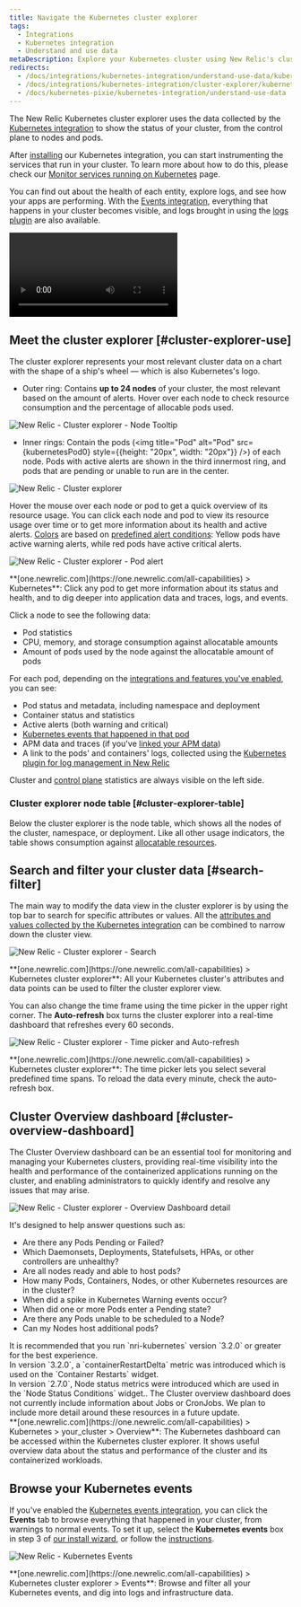 ```yaml
---
title: Navigate the Kubernetes cluster explorer
tags:
  - Integrations
  - Kubernetes integration
  - Understand and use data
metaDescription: Explore your Kubernetes cluster using New Relic's cluster explorer.
redirects:
  - /docs/integrations/kubernetes-integration/understand-use-data/kubernetes-cluster-explorer
  - /docs/integrations/kubernetes-integration/cluster-explorer/kubernetes-cluster-explorer
  - /docs/kubernetes-pixie/kubernetes-integration/understand-use-data
---
```











The New Relic Kubernetes cluster explorer uses the data collected by the [Kubernetes integration](/docs/integrations/kubernetes-integration/get-started/introduction-kubernetes-integration) to show the status of your cluster, from the control plane to nodes and pods.

After [installing](/docs/kubernetes-pixie/kubernetes-integration/installation/kubernetes-integration-install-configure) our Kubernetes integration, you can start instrumenting the services that run in your cluster. To learn more about how to do this, please check our [Monitor services running on Kubernetes](/docs/integrations/kubernetes-integration/link-apps-services/monitor-services-running-kubernetes/) page.

You can find out about the health of each entity, explore logs, and see how your apps are performing. With the [Events integration](/docs/integrations/kubernetes-integration/kubernetes-events/install-kubernetes-events-integration), everything that happens in your cluster becomes visible, and logs brought in using the [logs plugin](/docs/logs/enable-logs/enable-logs/kubernetes-plugin-logs) are also available.

<Video
  type="wistia"
  id="d6odj1911i"
/>

## Meet the cluster explorer [#cluster-explorer-use]

The cluster explorer represents your most relevant cluster data on a chart with the shape of a ship's wheel — which is also Kubernetes's logo.

* Outer ring: Contains **up to 24 nodes** of your cluster, the most relevant based on the amount of alerts. Hover over each node to check resource consumption and the percentage of allocable pods used.

<img
  title="New Relic - Cluster explorer - Node Tooltip"
  alt="New Relic - Cluster explorer - Node Tooltip"
  src={kubernetesClusterExplorerNodeTooltip}
/>

* Inner rings: Contain the pods (<img title="Pod" alt="Pod" src={kubernetesPod0} style={{height: "20px", width: "20px"}} />) of each node. Pods with active alerts are shown in the third innermost ring, and pods that are pending or unable to run are in the center.

<img
  title="New Relic - Cluster explorer"
  alt="New Relic - Cluster explorer"
  src={kubernetesClusterExplorerRings}
/>

Hover the mouse over each node or pod to get a quick overview of its resource usage. You can click each node and pod to view its resource usage over time or to get more information about its health and active alerts. [Colors](/docs/alerts/new-relic-alerts/configuring-alert-policies/identify-entities-without-alert-policies) are based on [predefined alert conditions](/docs/integrations/kubernetes-integration/kubernetes-events/kubernetes-integration-predefined-alert-policy): Yellow pods have active warning alerts, while red pods have active critical alerts.

<img
  title="New Relic - Cluster explorer - Pod alert"
  alt="New Relic - Cluster explorer - Pod alert"
  src={kubernetesnr1PodAlert}
/>

<figcaption>
  **[one.newrelic.com](https://one.newrelic.com/all-capabilities) > Kubernetes**: Click any pod to get more information about its status and health, and to dig deeper into application data and traces, logs, and events.
</figcaption>

Click a node to see the following data:

* Pod statistics
* CPU, memory, and storage consumption against allocatable amounts
* Amount of pods used by the node against the allocatable amount of pods

For each pod, depending on the [integrations and features you've enabled](/docs/integrations/kubernetes-integration/get-started/introduction-kubernetes-integration), you can see:

* Pod status and metadata, including namespace and deployment
* Container status and statistics
* Active alerts (both warning and critical)
* [Kubernetes events that happened in that pod](/docs/integrations/kubernetes-integration/kubernetes-events/install-kubernetes-events-integration)
* APM data and traces (if you've [linked your APM data](/docs/integrations/kubernetes-integration/link-your-applications/link-your-applications-kubernetes))
* A link to the pods' and containers' logs, collected using the [Kubernetes plugin for log management in New Relic](/docs/logs/enable-logs/enable-logs/kubernetes-plugin-logs)

Cluster and [control plane](/docs/integrations/kubernetes-integration/installation/configure-control-plane-monitoring) statistics are always visible on the left side.


### Cluster explorer node table [#cluster-explorer-table]

Below the cluster explorer is the node table, which shows all the nodes of the cluster, namespace, or deployment. Like all other usage indicators, the table shows consumption against [allocatable resources](https://kubernetes.io/docs/tasks/administer-cluster/reserve-compute-resources/#node-allocatable).

## Search and filter your cluster data [#search-filter]

The main way to modify the data view in the cluster explorer is by using the top bar to search for specific attributes or values. All the [attributes and values collected by the Kubernetes integration](/docs/integrations/kubernetes-integration/understand-use-data/understand-use-data) can be combined to narrow down the cluster view.

<img
  title="New Relic  - Cluster explorer - Search"
  alt="New Relic  - Cluster explorer - Search"
  src={kubernetesClusterExplorerSearch}
/>

<figcaption>
  **[one.newrelic.com](https://one.newrelic.com/all-capabilities) > Kubernetes cluster explorer**: All your Kubernetes cluster's attributes and data points can be used to filter the cluster explorer view.
</figcaption>

You can also change the time frame using the time picker in the upper right corner. The **Auto-refresh** box turns the cluster explorer into a real-time dashboard that refreshes every 60 seconds.

<img
  title="New Relic - Cluster explorer - Time picker and Auto-refresh"
  alt="New Relic - Cluster explorer - Time picker and Auto-refresh"
  src={kubernetesClusterExplorerPickerRefresh}
/>

<figcaption>
  **[one.newrelic.com](https://one.newrelic.com/all-capabilities) > Kubernetes cluster explorer**: The time picker lets you select several predefined time spans. To reload the data every minute, check the auto-refresh box.
</figcaption>

## Cluster Overview dashboard [#cluster-overview-dashboard]

The Cluster Overview dashboard can be an essential tool for monitoring and managing your Kubernetes clusters, providing real-time visibility into the health and performance of the containerized applications running on the cluster, and enabling administrators to quickly identify and resolve any issues that may arise.


<img
  title="New Relic - Cluster explorer - Overview Dashboard detail"
  alt="New Relic - Cluster explorer - Overview Dashboard detail"
  src={nr1ClusterExplorerDashboardDetail}
/>

It's designed to help answer questions such as:

* Are there any Pods Pending or Failed?
* Which Daemonsets, Deployments, Statefulsets, HPAs, or other controllers are unhealthy?
* Are all nodes ready and able to host pods?
* How many Pods, Containers, Nodes, or other Kubernetes resources are in the cluster?
* When did a spike in Kubernetes Warning events occur?
* When did one or more Pods enter a Pending state?
* Are there any Pods unable to be scheduled to a Node?
* Can my Nodes host additional pods?


<Callout variant="important">
  It is recommended that you run `nri-kubernetes` version `3.2.0` or greater for the best experience.
  <br />
  In version `3.2.0`, a `containerRestartDelta` metric was introduced which is used on the `Container Restarts` widget.
  <br />
  In version `2.7.0`, Node status metrics were introduced which are used in the `Node Status Conditions` widget..
</Callout>

<Callout variant="tip">
  The Cluster overview dashboard does not currently include information about Jobs or CronJobs.  We plan to include more detail around these resources in a future update.
</Callout>


<figcaption>
  **[one.newrelic.com](https://one.newrelic.com/all-capabilities) > Kubernetes > your_cluster > Overview**: The Kubernetes dashboard can be accessed within the Kubernetes cluster explorer. It shows useful overview data about the status and performance of the cluster and its containerized workloads.
</figcaption>

## Browse your Kubernetes events

If you've enabled the [Kubernetes events integration](/docs/integrations/kubernetes-integration/kubernetes-events/install-kubernetes-events-integration), you can click the **Events** tab to browse everything that happened in your cluster, from warnings to normal events. To set it up, select the **Kubernetes events** box in step 3 of [our install wizard](/docs/integrations/kubernetes-integration/installation/kubernetes-installation-configuration#install-wizard), or follow the [instructions](/docs/integrations/kubernetes-integration/kubernetes-events/install-kubernetes-events-integration#install).

<img
  title="New Relic - Kubernetes Events"
  alt="New Relic - Kubernetes Events"
  src={kubernetesEvents}
/>

<figcaption>
  **[one.newrelic.com](https://one.newrelic.com/all-capabilities) > Kubernetes cluster explorer > Events**: Browse and filter all your Kubernetes events, and dig into logs and infrastructure data.
</figcaption>
